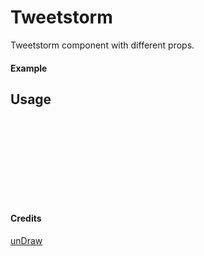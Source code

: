 
<Meta of={Tweetstorm} title="unDraw/Tweetstorm" />

# Tweetstorm

Tweetstorm component with different props.

#### Example

<Canvas of={Tweetstorm.Primary} />

## Usage

```ts
import { Tweetstorm } from "yadl-ui";

const Example = () => {
  return (
      <Tweetstorm />
  );
};

export default Example;
```

#### Credits
[unDraw](https://undraw.co/illustrations)
